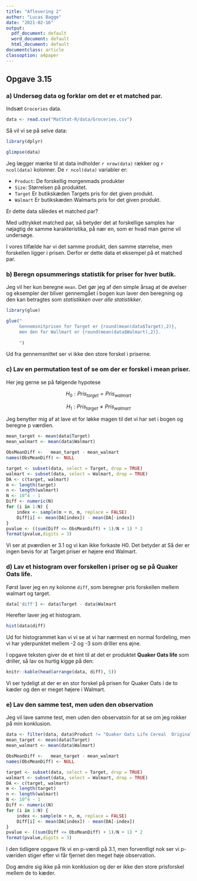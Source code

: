```yaml
---
title: "Aflevering 2"
author: "Lucas Bagge"
date: "2021-02-16"
output:
  pdf_document: default
  word_document: default
  html_document: default
documentclass: article
classoption: a4paper
---
```


## Opgave 3.15

### a) Undersøg data og forklar om det er et matched par.

Indsæt `Groceries` data.

```r
data <- read.csv("MatStat-R/data/Groceries.csv")
```

Så vil vi se på selve data:

```r
library(dplyr)

glimpse(data)
```

Jeg lægger mærke til  at data indholder `r nrow(data)` rækker og `r ncol(data)` 
kolonner. De `r ncol(data)` variabler er:

- `Product`: De forskellig morgenmads produkter
- `Size`: Størrelsen på produktet.
- `Target` Er butikskæden Targets pris for det given produkt.
- `Walmart` Er butikskæden Walmarts pris for det given produkt.

Er dette data således et matched par?

Med udtrykket matched par, så betyder det at forskellige samples har
nøjagtig de samme karakteristika, på nær en, som er hvad man gerne vil 
undersøge.

I vores tilfælde har vi det samme produkt, den samme størrelse, men forskellen
ligger i prisen. Derfor er dette data et eksempel på et matched par.


### b) Beregn opsummerings statistik for priser for hver butik.

Jeg vil her kun beregne `mean`. Det gør jeg af den simple årsag at de øvelser
og eksempler der bliver gennemgået i bogen kun laver den beregning og den
kan betragtes som *statistikken over alle statistikker*.

```r
library(glue)

glue("
     Gennemsnitprisen for Target er {round(mean(data$Target),2)},
     men den for Wallmart er {round(mean(data$Walmart),2)}.
     
     ")
```

Ud fra gennemsnittet ser vi ikke den store forskel i priserne. 

### c) Lav en permutation test of se om der er forskel i mean priser.

Her jeg gerne se på følgende hypotese

$$
H_0:Pris_{target}=Pris_{walmart}
$$

$$
H_1:Pris_{target} \neq Pris_{walmart}
$$

Jeg benytter mig af at lave et for løkke magen til det vi har set i bogen
og beregne p værdien.

```r
mean_target <- mean(data$Target)
mean_walmart <- mean(data$Walmart)

ObsMeanDiff <-   mean_target - mean_walmart
names(ObsMeanDiff) <- NULL

target <- subset(data, select = Target, drop = TRUE)
walmart <- subset(data, select = Walmart, drop = TRUE) 
DA <- c(target, walmart)
m <- length(target)
n <- length(walmart)
N <- 10^4 - 1
Diff <- numeric(N)
for (i in 1:N) {
    index <- sample(m + n, m, replace = FALSE)
    Diff[i] <- mean(DA[index]) - mean(DA[-index])
}
pvalue <- ((sum(Diff <= ObsMeanDiff) + 1)/N + 1) * 2
format(pvalue,digits = 3)
```

Vi ser at pværdien er 3.1 og vi kan ikke forkaste H0. Det betyder at
Så der er ingen bevis for at Target priser er højere end Walmart.

### d) Lav et histogram over forskellen i priser og se på Quaker Oats life.

Først laver jeg en ny kolonne `diff`, som beregner pris forskellen mellem
walmart og target.

```r
data['diff'] <- data$Target - data$Walmart
```

Herefter laver jeg et histogram.

```r
hist(data$diff)
```

Ud for histogrammet kan vi vi se at vi har nærmest en normal fordeling, men
vi har yderpunktet mellem -2 og -3 som driller ens øjne.

I opgave teksten giver de et hint til at det er produktet **Quaker Oats life**
som driller, så lav os hurtig kigge på den:

```r
knitr::kable(head(arrange(data, diff), 5))
```
Vi ser tydeligt at der er en stor forskel på prisen for Quaker Oats i de to kæder
og den er meget højere i Walmart.


### e) Lav den samme test, men uden den observation

Jeg vil lave samme test, men uden den observatoin for at se om jeg rokker på
min konklusion.

```r
data <- filter(data, data$Product != "Quaker Oats Life Cereal  Original ")
mean_target <- mean(data$Target)
mean_walmart <- mean(data$Walmart)

ObsMeanDiff <-   mean_target - mean_walmart
names(ObsMeanDiff) <- NULL

target <- subset(data, select = Target, drop = TRUE)
walmart <- subset(data, select = Walmart, drop = TRUE) 
DA <- c(target, walmart)
m <- length(target)
n <- length(walmart)
N <- 10^4 - 1
Diff <- numeric(N)
for (i in 1:N) {
    index <- sample(m + n, m, replace = FALSE)
    Diff[i] <- mean(DA[index]) - mean(DA[-index])
}
pvalue <- ((sum(Diff <= ObsMeanDiff) + 1)/N + 1) * 2
format(pvalue,digits = 3)
```

I den tidligere opgave fik vi en p-værdi på 3.1, men forventligt nok ser
vi p-væriden stiger efter vi får fjernet den meget høje observation.

Dog ændre sig ikke på min konklusion og der er ikke den store prisforskel
mellem de to kæder. 